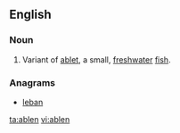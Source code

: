 ==English==

===Noun===
{{en-noun}}
# Variant of [[ablet]], a small, [[freshwater]] [[fish]].

===Anagrams===
* [[leban#English|leban]]

[[ta:ablen]]
[[vi:ablen]]